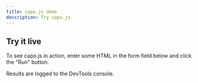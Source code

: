 ```yaml
---
title: capo.js demo
description: Try capo.js
---
```



## Try it live

To see capo.js in action, enter some HTML in the form field below and click the "Run" button.

Results are logged to the DevTools console.

<CapoClient/>
